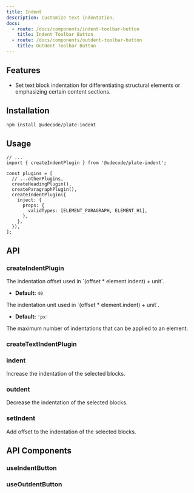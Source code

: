 ```yaml
---
title: Indent
description: Customize text indentation.
docs:
  - route: /docs/components/indent-toolbar-button
    title: Indent Toolbar Button
  - route: /docs/components/outdent-toolbar-button
    title: Outdent Toolbar Button
---
```


<ComponentPreview name="playground-demo" id="indent" />

<PackageInfo>

## Features

- Set text block indentation for differentiating structural elements or emphasizing certain content sections.

</PackageInfo>

## Installation

```bash
npm install @udecode/plate-indent
```

## Usage

```tsx
// ...
import { createIndentPlugin } from '@udecode/plate-indent';

const plugins = [
  // ...otherPlugins,
  createHeadingPlugin(),
  createParagraphPlugin(),
  createIndentPlugin({
    inject: {
      props: {
        validTypes: [ELEMENT_PARAGRAPH, ELEMENT_H1],
      },
    },
  }),
];
```

## API

### createIndentPlugin

<APIAttributes>
<APIItem name="offset" type="number" optional>
The indentation offset used in `(offset * element.indent) + unit`.

- **Default:** `40`

</APIItem>
<APIItem name="unit" type="string" optional>
The indentation unit used in `(offset * element.indent) + unit`.

- **Default:** `'px'`

</APIItem>
<APIItem name="indentMax" type="number" optional>
The maximum number of indentations that can be applied to an element.
</APIItem>
</APIAttributes>

### createTextIndentPlugin

### indent

Increase the indentation of the selected blocks.

### outdent

Decrease the indentation of the selected blocks.

### setIndent

Add offset to the indentation of the selected blocks.

## API Components

### useIndentButton

### useOutdentButton
